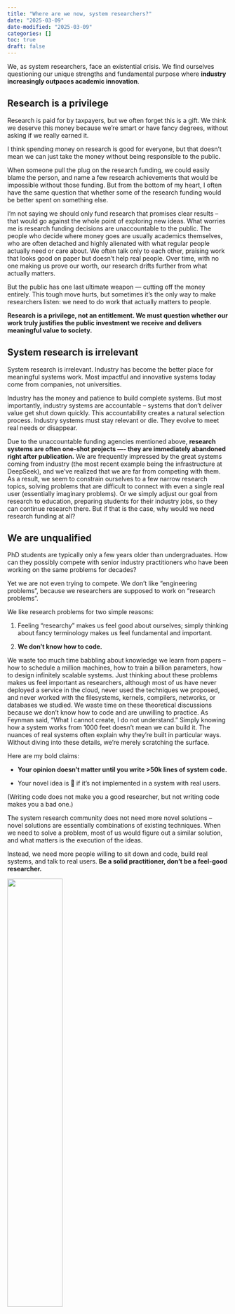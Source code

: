 ```yaml
---
title: "Where are we now, system researchers?"
date: "2025-03-09"
date-modified: "2025-03-09"
categories: []
toc: true
draft: false 
---
```

We, as system researchers, face an existential crisis.
We find ourselves questioning our unique strengths and fundamental purpose where **industry increasingly outpaces academic innovation**.

## Research is a privilege
Research is paid for by taxpayers, but we often forget this is a gift. 
We think we deserve this money because we're smart or have fancy degrees, without asking if we really earned it.

I think spending money on research is good for everyone,
but that doesn't mean we can just take the money without being responsible to the public.

When someone pull the plug on the research funding,
we could easily blame the person, and name a few research achievements that would be impossible without those funding.
But from the bottom of my heart, I often have the same question that whether some of the research funding would be better spent on something else.

I'm not saying we should only fund research that promises clear results -- that would go against the whole point of exploring new ideas.
What worries me is research funding decisions are unaccountable to the public.
The people who decide where money goes are usually academics themselves, who are often detached and highly alienated with what regular people actually need or care about.
We often talk only to each other, praising work that looks good on paper but doesn't help real people.
Over time, with no one making us prove our worth, our research drifts further from what actually matters.

But the public has one last ultimate weapon — cutting off the money entirely.
This tough move hurts, but sometimes it's the only way to make researchers listen: we need to do work that actually matters to people.

**Research is a privilege, not an entitlement. We must question whether our work truly justifies the public investment we receive and delivers meaningful value to society.**

## System research is irrelevant
System research is irrelevant. Industry has become the better place for meaningful systems work. 
Most impactful and innovative systems today come from companies, not universities.

Industry has the money and patience to build complete systems.
But most importantly, industry systems are accountable -- systems that don't deliver value get shut down quickly.
This accountability creates a natural selection process. 
Industry systems must stay relevant or die. They evolve to meet real needs or disappear.

Due to the unaccountable funding agencies mentioned above, **research systems are often one-shot projects —- they are immediately abandoned right after publication.**
We are frequently impressed by the great systems coming from industry (the most recent example being the infrastructure at DeepSeek), and we've realized that we are far from competing with them. 
As a result, we seem to constrain ourselves to a few narrow research topics, solving problems that are difficult to connect with even a single real user (essentially imaginary problems).
Or we simply adjust our goal from research to education, preparing students for their industry jobs, so they can continue research there.
But if that is the case, why would we need research funding at all?

## We are unqualified
PhD students are typically only a few years older than undergraduates. How can they possibly compete with senior industry practitioners who have been working on the same problems for decades?

Yet we are not even trying to compete.
We don't like "engineering problems", because we researchers are supposed to work on "research problems".

We like research problems for two simple reasons:

1. Feeling "researchy" makes us feel good about ourselves; simply thinking about fancy terminology makes us feel fundamental and important.

2. **We don't know how to code.**

We waste too much time babbling about knowledge we learn from papers -- how to schedule a million machines, how to train a billion parameters, how to design infinitely scalable systems. 
Just thinking about these problems makes us feel important as researchers, although most of us have never deployed a service in the cloud, never used the techniques we proposed, and never worked with the filesystems, kernels, compilers, networks, or databases we studied.
We waste time on these theoretical discussions because we don't know how to code and are unwilling to practice.
As Feynman said, "What I cannot create, I do not understand." Simply knowing how a system works from 1000 feet doesn't mean we can build it.
The nuances of real systems often explain why they're built in particular ways. Without diving into these details, we're merely scratching the surface.

Here are my bold claims:

- **Your opinion doesn't matter until you write >50k lines of system code.**

- Your novel idea is 💩 if it's not implemented in a system with real users.

(Writing code does not make you a good researcher, but not writing code makes you a bad one.)

The system research community does not need more novel solutions -- novel solutions are essentially combinations of existing techniques. When we need to solve a problem, most of us would figure out a similar solution, and what matters is the execution of the ideas.

Instead, we need more people willing to sit down and code, build real systems, and talk to real users.
**Be a solid practitioner, don't be a feel-good researcher.**

![](meme.jpg){width=50%}

## We are pushing young researchers away
WE ARE TOO SLOW because we waste too much time on procedural overhead rather than actual scientific exploration.

Paper publishing takes too much time.
We spend too much effort arguing what's new and what's hard, instead of focusing on doing the actual research.
Writing a paper already takes too much time, and then we need to anonymize artifacts, register abstracts, wait for reviews, write rebuttals, revise the paper, and can still be rejected for arbitrary reasons.
The turnaround time for a single submission can be up to 6 months.

There is also a dark side to paper publishing.
The entire publication process can be exploited by determined actors, and we are unwilling to address this issue, probably because many big names are involved.
Young researchers see low-quality papers being accepted, yet their own carefully crafted systems are rejected for arbitrary reasons.

All of these burn our time and energy, pushing young researchers away from the community.
After all, **research doesn't have to happen in academia**.

## Our measurement is wrong 
All of our research projects start with the two questions of what's new and what's hard, but unfortunately, these two questions have guided us toward irrelevancy.
Many one-shot papers claim novelty and then disappear, preventing future research projects from making progress. They take credit for being the first to introduce an idea, even when the implementation doesn't work or is completely wrong. Yet, all future researchers are required to compare their work against these papers.

Most of the time, the code is terribly implemented or overly simplified, making fair comparisons impossible. But reviewers don't care -- they see the two papers as informationally equivalent, viewing the same idea from a 1000-foot perspective, and lazily question authors about what's new and what's hard.

The real difference between papers often lies in numerous small details that sound trivial but are actually essential for relevance. In most cases, **figuring out these details takes much more time and demonstrates more novelty than coming up with the initial idea itself.**

The reviewers -- often just a few years older than PhD students, don't know how to code, unable to delve into implementation details, 
and incapable of appreciating real system nuances -- will likely reject the paper for lack of novelty.


<!-- ## But why we still need system research?
Despite all previous arguments, I still believe there is value in systems research, and I still believe we can be relevant.


### Tooling
Industry is driven by **profit**, while research serves the **public good**.

Industry in general spends way more resources on directly solving problems, rather than building good tooling to help solve problems.
For example, industry builds concurrent systems for better performance and more profitable business.
Without good tooling, they can still build such systems, but it requires a tremendous amount of resources, and sometimes this becomes a moat against competitors.

### Systems that takes a step back
Industry is extremely good at **solving** the immediate problems that are in front of them, but is systematically bad at **understanding** the problem.
 -->


## System research is knowing
<!-- ![We must know, and we will know](9mtoh3.jpg)[^1] -->

Despite all previous arguments, I still believe there is value in systems research, and I still believe we can be relevant, but that's for another post.

System research is about knowing -- understanding systems deeply and completely, contrasting with AI research that embraces uncertainty and probabilistic approaches.

We study the complex interactions of systems, and practice to know them better. We fight against the seemingly infinite complexity of systems, and uncover the underlying principles.

**Knowing requires a lot of practicing -- hard work, patience, and a lot of coding -- and we need a culture that cultivates this.**

[^1]: https://en.wikipedia.org/wiki/Ignoramus_et_ignorabimus



